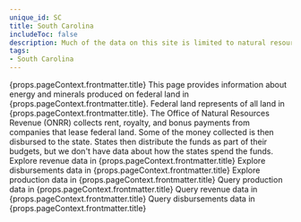 ```yaml
---
unique_id: SC
title: South Carolina
includeToc: false
description: Much of the data on this site is limited to natural resource extraction on federal land, which represents 4.5% of all land in South Carolina.
tags:
- South Carolina
---
```



<Container maxWidth="lg">
  <Typography variant="h2" component="h1">
    {props.pageContext.frontmatter.title}
  </Typography>

  <Box>
    This page provides information about energy and minerals produced on federal land in {props.pageContext.frontmatter.title}. Federal land represents <FederalLandPercentage stateOrArea={props.pageContext.frontmatter.unique_id} /> of all land in {props.pageContext.frontmatter.title}.
  </Box>

  <Box component="p">
    The Office of Natural Resources Revenue (ONRR) collects rent, royalty, and bonus payments from companies that lease federal land. Some of the money collected is then disbursed to the state. States then distribute the funds as part of their budgets, but we don't have data about how the states spend the funds.
  </Box>

  <Box mt={2}>
    <Grid container spacing={1}>
      <Grid item xs={6}>
        <Link
          href={`/explore?dataType=${ DFC.REVENUE }&location=NF,${ props.pageContext.frontmatter.unique_id }/`}
          linkType="ExploreData">
            Explore revenue data in {props.pageContext.frontmatter.title} 
        </Link>
        <Link
          href={`/explore?dataType=${ DFC.DISBURSEMENT }&location=NF,${ props.pageContext.frontmatter.unique_id }/`}
          linkType="ExploreData">
          Explore disbursements data in {props.pageContext.frontmatter.title}
        </Link>
        <Link
          href={`/explore?dataType=${ DFC.PRODUCTION }&location=NF,${ props.pageContext.frontmatter.unique_id }/`}
          linkType="ExploreData">
          Explore production data in {props.pageContext.frontmatter.title}
        </Link>
      </Grid>
      <Grid item xs={6}>
        <Link
          href={`/query-data?dataType=${ DFC.PRODUCTION }&stateOffshoreName=${ props.pageContext.frontmatter.title }`}
          linkType="FilterTable">
          Query production data in {props.pageContext.frontmatter.title}
        </Link>
        <Link
          href={`/query-data?dataType=${ DFC.REVENUE }&stateOffshoreName=${ props.pageContext.frontmatter.title }`}
          linkType="FilterTable">
            Query revenue data in {props.pageContext.frontmatter.title}
        </Link>
        <Link
          href={`/query-data?dataType=${ DFC.DISBURSEMENT }&stateOffshoreName=${ props.pageContext.frontmatter.title }`}
          linkType="FilterTable">
          Query disbursements data in {props.pageContext.frontmatter.title}
        </Link>
      </Grid>
    </Grid>
  </Box>
</Container>